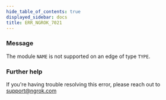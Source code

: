 ```yaml
---
hide_table_of_contents: true
displayed_sidebar: docs
title: ERR_NGROK_7021
---
```




### Message

The module `NAME` is not supported on an edge of type `TYPE`.

<ErrorDetails error="err_ngrok_7021" />

### Further help

If you're having trouble resolving this error, please reach out to [support@ngrok.com](mailto:support@ngrok.com?subject=Help%20with%20ERR_NGROK_7021)
